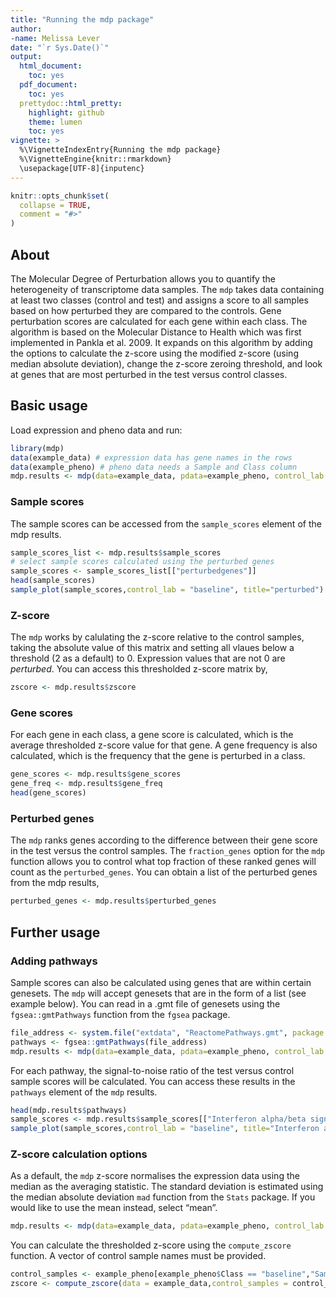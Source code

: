 ```yaml
---
title: "Running the mdp package"
author:
-name: Melissa Lever
date: "`r Sys.Date()`"
output:
  html_document:
    toc: yes
  pdf_document:
    toc: yes
  prettydoc::html_pretty:
    highlight: github
    theme: lumen
    toc: yes
vignette: >
  %\VignetteIndexEntry{Running the mdp package}
  %\VignetteEngine{knitr::rmarkdown}
  \usepackage[UTF-8]{inputenc}
---
```


```r
knitr::opts_chunk$set(
  collapse = TRUE,
  comment = "#>"
)
```

## About

The Molecular Degree of Perturbation allows you to quantify the heterogeneity of transcriptome data samples. The `mdp` takes data containing at least two classes (control and test) and assigns a score to all samples based on how perturbed they are compared to the controls. Gene perturbation scores are calculated for each gene within each class. The algorithm is based on the Molecular Distance to Health which was first implemented in Pankla et al. 2009. 
It expands on this algorithm by adding the options to calculate the z-score using the modified z-score (using median absolute deviation), change the z-score zeroing threshold, and look at genes that are most perturbed in the test versus control classes.

## Basic usage

Load expression and pheno data and run:

```r
library(mdp)
data(example_data) # expression data has gene names in the rows
data(example_pheno) # pheno data needs a Sample and Class column
mdp.results <- mdp(data=example_data, pdata=example_pheno, control_lab = "baseline")
```



### Sample scores
The sample scores can be accessed from the `sample_scores` element of the mdp results.
```r
sample_scores_list <- mdp.results$sample_scores
# select sample scores calculated using the perturbed genes
sample_scores <- sample_scores_list[["perturbedgenes"]]
head(sample_scores)
sample_plot(sample_scores,control_lab = "baseline", title="perturbed")
```

### Z-score 
The `mdp` works by calulating the z-score relative to the control samples, taking the absolute value of this matrix and setting all vlaues below a threshold (2 as a default) to 0. Expression values that are not 0 are *perturbed*. You can access this thresholded z-score matrix by,
```r
zscore <- mdp.results$zscore
```


### Gene scores
For each gene in each class, a gene score is calculated, which is the average thresholded z-score value for that gene. A gene frequency is also calculated, which is the frequency that the gene is perturbed in a class.
```r
gene_scores <- mdp.results$gene_scores
gene_freq <- mdp.results$gene_freq
head(gene_scores)
```


### Perturbed genes
The `mdp` ranks genes according to the difference between their gene score in the test versus the control samples. The `fraction_genes` option for the `mdp` function allows you to control what top fraction of these ranked genes will count as the `perturbed_genes`. You can obtain a list of the perturbed genes from the mdp results,
```r
perturbed_genes <- mdp.results$perturbed_genes
```

## Further usage

### Adding pathways
Sample scores can also be calculated using genes that are within certain genesets. The `mdp` will accept genesets that are in the form of a list (see example below). You can read in a .gmt file of genesets using the `fgsea::gmtPathways` function from the `fgsea` package.


```r
file_address <- system.file("extdata", "ReactomePathways.gmt", package = "mdp")
pathways <- fgsea::gmtPathways(file_address)
mdp.results <- mdp(data=example_data, pdata=example_pheno, control_lab = "baseline",pathways=pathways)
```

For each pathway, the signal-to-noise ratio of the test versus control sample scores will be calculated. You can access these results in the `pathways` element of the `mdp` results.
```r
head(mdp.results$pathways)
sample_scores <- mdp.results$sample_scores[["Interferon alpha/beta signaling"]]
sample_plot(sample_scores,control_lab = "baseline", title="Interferon a/b")

```

### Z-score calculation options

As a default, the `mdp` z-score normalises the expression data using the median as the averaging statistic. The standard deviation is estimated using the median absolute deviation `mad` function from the `Stats` package. If you would like to use the mean instead, select "mean". 
```r
mdp.results <- mdp(data=example_data, pdata=example_pheno, control_lab = "baseline", measure = "mean")
```

You can calculate the thresholded z-score using the `compute_zscore` function. A vector of control sample names must be provided.
```r
control_samples <- example_pheno[example_pheno$Class == "baseline","Sample"] 
zscore <- compute_zscore(data = example_data,control_samples = control_samples,measure = "mean",std = 2)
```









